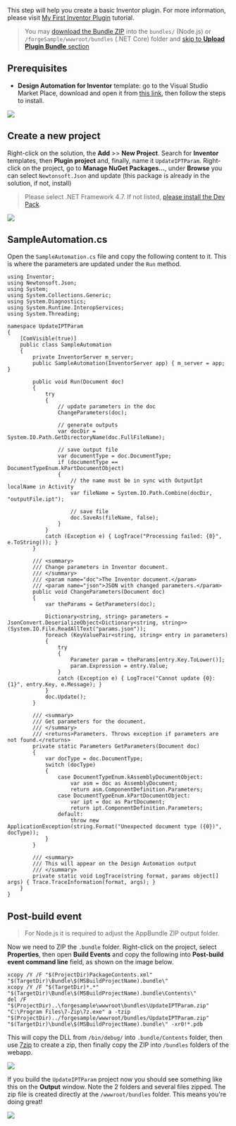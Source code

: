 This step will help you create a basic Inventor plugin. For more information, please visit [My First Inventor Plugin](https://knowledge.autodesk.com/support/inventor-products/learn-explore/caas/simplecontent/content/my-first-inventor-plug-overview.html) tutorial.

> You may [download the Bundle ZIP](https://github.com/Autodesk-Forge/learn.forge.designautomation/raw/master/forgesample/wwwroot/bundles/UpdateIPTParam.zip) into the `bundles/` (Node.js) or `/forgeSample/wwwroot/bundles` (.NET Core) folder and [skip to **Upload Plugin Bundle** section](#upload-plugin-bundle)

## Prerequisites

- **Design Automation for Inventor** template: go to the Visual Studio Market Place, download and open it from [this link](https://marketplace.visualstudio.com/items?itemName=Autodesk.DesignAutomation), then follow the steps to install.

![](../_images/_inventor/da4inventor_template.png)

## Create a new project

Right-click on the solution, the **Add** >> **New Project**. Search for **Inventor** templates, then **Plugin project** and, finally, name it `UpdateIPTParam`. Right-click on the project, go to **Manage NuGet Packages...**, under **Browse** you can select `Newtonsoft.Json` and update (this package is already in the solution, if not, install)

> Please select .NET Framework 4.7. If not listed, [please install the Dev Pack](https://dotnet.microsoft.com/download/dotnet-framework/net47).

![](../_images/_inventor/new_project.gif)

## SampleAutomation.cs

Open the `SampleAutomation.cs` file and copy the following content to it. This is where the parameters are updated under the `Run` method.

```dotnet title=SampleAutomation.cs
using Inventor;
using Newtonsoft.Json;
using System;
using System.Collections.Generic;
using System.Diagnostics;
using System.Runtime.InteropServices;
using System.Threading;

namespace UpdateIPTParam
{
    [ComVisible(true)]
    public class SampleAutomation
    {
        private InventorServer m_server;
        public SampleAutomation(InventorServer app) { m_server = app; }

        public void Run(Document doc)
        {
            try
            {
                // update parameters in the doc
                ChangeParameters(doc);

                // generate outputs
                var docDir = System.IO.Path.GetDirectoryName(doc.FullFileName);

                // save output file
                var documentType = doc.DocumentType;
                if (documentType == DocumentTypeEnum.kPartDocumentObject)
                {
                    // the name must be in sync with OutputIpt localName in Activity
                    var fileName = System.IO.Path.Combine(docDir, "outputFile.ipt");

                    // save file
                    doc.SaveAs(fileName, false);
                }
            }
            catch (Exception e) { LogTrace("Processing failed: {0}", e.ToString()); }
        }

        /// <summary>
        /// Change parameters in Inventor document.
        /// </summary>
        /// <param name="doc">The Inventor document.</param>
        /// <param name="json">JSON with changed parameters.</param>
        public void ChangeParameters(Document doc)
        {
            var theParams = GetParameters(doc);

            Dictionary<string, string> parameters = JsonConvert.DeserializeObject<Dictionary<string, string>>(System.IO.File.ReadAllText("params.json"));
            foreach (KeyValuePair<string, string> entry in parameters)
            {
                try
                {
                    Parameter param = theParams[entry.Key.ToLower()];
                    param.Expression = entry.Value;
                }
                catch (Exception e) { LogTrace("Cannot update {0}: {1}", entry.Key, e.Message); }
            }
            doc.Update();
        }

        /// <summary>
        /// Get parameters for the document.
        /// </summary>
        /// <returns>Parameters. Throws exception if parameters are not found.</returns>
        private static Parameters GetParameters(Document doc)
        {
            var docType = doc.DocumentType;
            switch (docType)
            {
                case DocumentTypeEnum.kAssemblyDocumentObject:
                    var asm = doc as AssemblyDocument;
                    return asm.ComponentDefinition.Parameters;
                case DocumentTypeEnum.kPartDocumentObject:
                    var ipt = doc as PartDocument;
                    return ipt.ComponentDefinition.Parameters;
                default:
                    throw new ApplicationException(string.Format("Unexpected document type ({0})", docType));
            }
        }

        /// <summary>
        /// This will appear on the Design Automation output
        /// </summary>
        private static void LogTrace(string format, params object[] args) { Trace.TraceInformation(format, args); }
    }
}

```

## Post-build event

> For Node.js it is required to adjust the AppBundle ZIP output folder.

Now we need to ZIP the `.bundle` folder. Right-click on the project, select **Properties**, then open **Build Events** and copy the following into **Post-build event command line** field, as shown on the image below.

```
xcopy /Y /F "$(ProjectDir)PackageContents.xml" "$(TargetDir)\Bundle\$(MSBuildProjectName).bundle\"
xcopy /Y /F "$(TargetDir)*.*" "$(TargetDir)\Bundle\$(MSBuildProjectName).bundle\Contents\"
del /F "$(ProjectDir)..\forgesample\wwwroot\bundles\UpdateIPTParam.zip"
"C:\Program Files\7-Zip\7z.exe" a -tzip "$(ProjectDir)../forgesample/wwwroot/bundles/UpdateIPTParam.zip" "$(TargetDir)\bundle\$(MSBuildProjectName).bundle\" -xr0!*.pdb
```

This will copy the DLL from `/bin/debug/` into `.bundle/Contents` folder, then use [7zip](https://www.7-zip.org/) to create a zip, then finally copy the ZIP into `/bundles` folders of the webapp.

![](../_images/_inventor/post_build.png)

If you build the `UpdateIPTParam` project now you should see something like this on the **Output** window. Note the 2 folders and several files zipped. The zip file is created directly at the `/wwwroot/bundles` folder. This means you're doing great!

![](../_images/_inventor/build_output.png)
